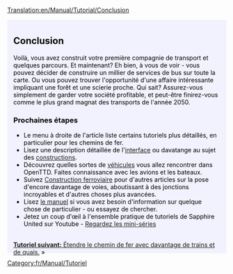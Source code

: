 [[Translation:en/Manual/Tutorial/Conclusion]]

{{en/Manual/Tutorial/Tabs|5|5
|fr/Manual/Tutorial/Tutoriel|1. Introduction<!--
-->|fr/Manual/Tutorial/Bus|2. Routier (Bus)<!--
-->|fr/Manual/Tutorial/Trains|3. Ferroviaire<!--
-->|fr/Manual/Tutorial/Avions|4. Aérien<!--
-->|fr/Manual/Tutorial/Conclusion|5. Conclusion}}
<div style="padding:.5em 1em 1em 1em; border-top:none; background-color:#f1f2fe; color:#000;">
{{fr/Manual/Tutoriel}}
==Conclusion==
Voilà, vous avez construit votre première compagnie de transport et quelques parcours. Et maintenant? Eh bien, à vous de voir - vous pouvez décider de construire un millier de services de bus sur toute la carte. Ou vous pouvez trouver l'opportunité d'une affaire intéressante impliquant une forêt et une scierie proche. Qui sait? Assurez-vous simplement de garder votre société profitable, et peut-être finirez-vous comme le plus grand magnat des transports de l'année 2050.

===Prochaines étapes===
* Le menu à droite de l'article liste certains tutoriels plus détaillés, en particulier pour les chemins de fer.
* Lisez une description détaillée de l'[[fr/Manual/Interface|interface]] ou davatange au sujet des [[fr/Manual/Construction|constructions]].
* Découvrez quelles sortes de [[fr/Manual/Véhicules|véhicules]] vous allez rencontrer dans OpenTTD. Faites connaissance avec les avions et les bateaux.
* Suivez [[fr/Manual/Construction Ferroviaire|Construction ferroviaire]] pour d'autres articles sur la pose d'encore davantage de voies, aboutissant à des jonctions incroyables et d'autres choses plus avancées.
* Lisez [[fr/Manual/Main Page|le manuel]] si vous avez besoin d'information sur quelque chose de particulier - ou essayez de chercher.
* Jetez un coup d'œil à l'ensemble pratique de tutoriels de Sapphire United sur Youtube - [http://www.youtube.com/watch?v=KAriYewKvj8&feature=PlayList&p=C168C0CB0588B9A0&index=0&playnext=1 Regardez les mini-séries]

<br style="clear:both;">
<span style="float: right">[[fr/Manual/Tutorial/Deux Quais|'''Tutoriel suivant:''' Étendre le chemin de fer avec davantage de trains et de quais.]] &raquo;</span>
</div>
[[Category:fr/Manual/Tutoriel]]